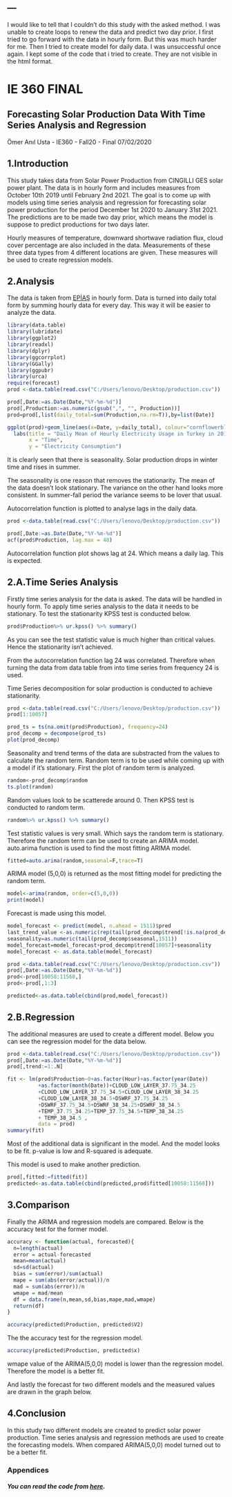 ---
---

I would like to tell that I couldn't do this study with the asked method. I was unable to create loops to renew the data and predict two day prior. I first tried to go forward with the data in hourly form. But this was much harder for me. Then I tried to create model for daily data. I was unsuccessful once again. I kept some of the code that i tried to create. They are not visible in the html format. 

# IE 360 FINAL
## Forecasting Solar Production Data With Time Series Analysis and Regression

Ömer Anıl Usta - IE360 - Fall20 - Final
07/02/2020

## 1.Introduction

This study takes data from Solar Power Production from CINGILLI GES solar power plant. The data is in hourly form and includes measures from October 10th 2019 until February 2nd 2021. The goal is to come up with models using time series analysis and regression for forecasting solar power production for the period December 1st 2020 to January 31st 2021. The predictions are to be made two day prior, which means the model is suppose to predict productions for two days later. 

Hourly measures of temperature, downward shortwave radiation flux, cloud cover percentage are also included in the data. Measurements of these three data types from 4 different locations are given. These measures will be used to create regression models. 

## 2.Analysis

The data is taken from [EPİAŞ](https://seffaflik.epias.com.tr/transparency/tuketim/gerceklesen-tuketim/gercek-zamanli-tuketim.xhtml) in hourly form. Data is turned into daily total form by summing hourly data for every day. This way it will be easier to analyze the data.

```r
library(data.table)
library(lubridate)
library(ggplot2)
library(readxl)
library(dplyr)
library(ggcorrplot)
library(GGally)
library(ggpubr)
library(urca)
require(forecast)
prod <-data.table(read.csv("C:/Users/lenovo/Desktop/production.csv"))

prod[,Date:=as.Date(Date,"%Y-%m-%d")]
prod[,Production:=as.numeric(gsub(",", "", Production))]
prod=prod[,list(daily_total=sum(Production,na.rm=T)),by=list(Date)]
```
```r
ggplot(prod)+geom_line(aes(x=Date, y=daily_total), colour="cornflowerblue")+
  labs(title = "Daily Mean of Hourly Electricity Usage in Turkey in 2017-2021", 
       x = "Time",
       y = "Electricity Consumption")
```

It is clearly seen that there is seasonality. Solar production drops in winter time and rises in summer. 

The seasonality is one reason that removes the stationarity. The mean of the data doesn't look stationary. The variance on the other hand looks more consistent. In summer-fall period the variance seems to be lover that usual. 

Autocorrelation function is plotted to analyse lags in the daily data. 

```r
prod <-data.table(read.csv("C:/Users/lenovo/Desktop/production.csv"))

prod[,Date:=as.Date(Date,"%Y-%m-%d")]
acf(prod$Production, lag.max = 48)
```

Autocorrelation function plot shows lag at 24. Which means a daily lag. This is expected. 

## 2.A.Time Series Analysis

Firstly time series analysis for the data is asked. The data will be handled in hourly form. To apply time series analysis to the data it needs to be stationary. To test the stationarity KPSS test is conducted below. 

```r
prod$Production%>% ur.kpss() %>% summary()
```

As you can see the test statistic value is much higher than critical values. Hence the stationarity isn't achieved. 

From the autocorrelation function lag 24 was correlated. Therefore when turning the data from data table from into time series from frequency 24 is used. 

Time Series decomposition for solar production is conducted to achieve stationarity.
```r
prod <-data.table(read.csv("C:/Users/lenovo/Desktop/production.csv"))
prod[1:10057]
```

```r
prod_ts = ts(na.omit(prod$Production), frequency=24)
prod_decomp = decompose(prod_ts)
plot(prod_decomp)
```

Seasonality and trend terms of the data are substracted from the values to calculate the random term. Random term is to be used while coming up with a model if it's stationary. First the plot of random term is analyzed. 

```r
random<-prod_decomp$random
ts.plot(random)
```

Random values look to be scatterede around 0. Then KPSS test is conducted to random term. 

```r
random%>% ur.kpss() %>% summary()
```

Test statistic values is very small. Which says the random term is stationary. Therefore the random term can be used to create an ARIMA model. auto.arima function is used to find the most fitting ARIMA model. 

```r
fitted=auto.arima(random,seasonal=F,trace=T)
```

ARIMA model (5,0,0) is returned as the most fitting model for predicting the random term. 

```r
model<-arima(random, order=c(5,0,0))
print(model)
```

Forecast is made using this model.

```r
model_forecast <- predict(model, n.ahead = 1511)$pred
last_trend_value <-as.numeric(rep(tail(prod_decomp$trend[!is.na(prod_decomp$trend)],1),1512))
seasonality=as.numeric(tail(prod_decomp$seasonal,1511))
model_forecast=model_forecast+prod_decomp$trend[10057]+seasonality
model_forecast <- as.data.table(model_forecast)
```
```r
prod <-data.table(read.csv("C:/Users/lenovo/Desktop/production.csv"))
prod[,Date:=as.Date(Date,"%Y-%m-%d")]
prod<-prod[10058:11568,]
prod<-prod[,1:3]

predicted<-as.data.table(cbind(prod,model_forecast))
```

## 2.B.Regression

The additional measures are used to create a different model. Below you can see the regression model for the data below. 

```r
prod <-data.table(read.csv("C:/Users/lenovo/Desktop/production.csv"))
prod[,Date:=as.Date(Date,"%Y-%m-%d")]
prod[,trend:=1:.N]

fit <- lm(prod$Production~0+as.factor(Hour)+as.factor(year(Date))
          +as.factor(month(Date))+CLOUD_LOW_LAYER_37.75_34.25
          +CLOUD_LOW_LAYER_37.75_34.5+CLOUD_LOW_LAYER_38_34.25
          +CLOUD_LOW_LAYER_38_34.5+DSWRF_37.75_34.25
          +DSWRF_37.75_34.5+DSWRF_38_34.25+DSWRF_38_34.5
          +TEMP_37.75_34.25+TEMP_37.75_34.5+TEMP_38_34.25
          + TEMP_38_34.5 ,
          data = prod)
summary(fit)
```

Most of the additional data is significant in the model. And the model looks to be fit. p-value is low and R-squared is adequate.

This model is used to make another prediction.

```r
prod[,fitted:=fitted(fit)]
predicted<-as.data.table(cbind(predicted,prod$fitted[10058:11568]))
```

## 3.Comparison

Finally the ARIMA and regression models are compared. Below is the accuracy test for the former model. 

```r
accuracy <- function(actual, forecasted){
  n=length(actual)
  error = actual-forecasted
  mean=mean(actual)
  sd=sd(actual)
  bias = sum(error)/sum(actual)
  mape = sum(abs(error/actual))/n
  mad = sum(abs(error))/n
  wmape = mad/mean
  df = data.frame(n,mean,sd,bias,mape,mad,wmape)
  return(df)
}

accuracy(predicted$Production, predicted$V2)
```

The the accuracy test for the regression model. 

```r
accuracy(predicted$Production, predicted$x)
```

wmape value of the ARIMA(5,0,0) model is lower than the regression model. Therefore the model is a better fit. 

And lastly the forecast for two different models and the measured values are drawn in the graph below. 

## 4.Conclusion

In this study two different models are created to predict solar power production. Time series analysis and regression methods are used to create the forecasting models. When compared ARIMA(5,0,0) model turned out to be a better fit. 

### Appendices

##### You can read the code from [here]((https://bu-ie-360.github.io/fall20-omeranilusta/files/Final.Rmd)).
